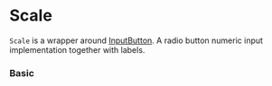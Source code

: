 
# Scale

`Scale` is a wrapper around [InputButton](/?path=/docs/components-inputbutton--basic). A radio button numeric input implementation together with labels.

### Basic

<Canvas>
    <Story id="components-scale--basic" />
</Canvas>

<ArgsTable of={Scale} />